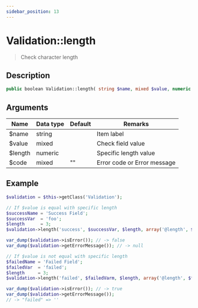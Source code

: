 ```yaml
---
sidebar_position: 13
---
```


# Validation::length

> Check character length


## Description

```php
public boolean Validation::length( string $name, mixed $value, numeric $length, [ mixed $code = '' ] )
```


## Arguments

| Name    | Data type | Default | Remarks                     |
| ------- | --------- | ------- | --------------------------- |
| $name   | string    |         | Item label                  |
| $value  | mixed     |         | Check field value           |
| $length | numeric   |         | Specific length value       |
| $code   | mixed     | ""      | Error code or Error message |


## Example

```php title="Controller"
$validation = $this->getClass('Validation');

// If $value is equal with specific length
$successName = 'Success Field';
$successVar  = 'foo';
$length      = 3;
$validation->length('success', $successVar, $length, array('@length', $successName, $length));

var_dump($validation->isError()); // -> false
var_dump($validation->getErrorMessage()); // -> null

// If $value is not equal with specific length
$failedName = 'Failed Field';
$failedVar  = 'failed';
$length     = 3;
$validation->length('failed', $failedVarm, $length, array('@length', $failedName, $length));

var_dump($validation->isError()); // -> true
var_dump($validation->getErrorMessage());
// -> "failed" => ''
```